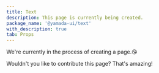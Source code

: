 ```yaml
---
title: Text
description: This page is currently being created.
package_name: '@yamada-ui/text'
with_description: true
tab: Props
---
```


We're currently in the process of creating a page.😘

Wouldn't you like to contribute this page? That's amazing!
